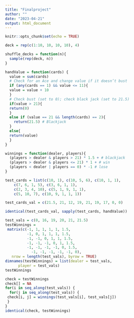 ```yaml
---
title: "Finalproject"
author: ""
date: "2023-04-21"
output: html_document
---
```


```r
knitr::opts_chunk$set(echo = TRUE)
```



```r
deck = rep(c(1:10, 10, 10, 10), 4)

shuffle_decks = function(n){ 
  sample(rep(deck, n))
}

```

```r
handValue = function(cards) {
  value = sum(cards)
  # Check for an Ace and change value if it doesn’t bust
  if (any(cards == 1) && value <= 11){
  value = value + 10
  }
  # Check bust (set to 0); check black jack (set to 21.5)
  if(value > 21){
  return(0)
  }
  else if (value == 21 && length(cards) == 2){
    return(21.5) # Blackjack
  }
  else{
  return(value)
  }
}
```

```r
winnings = function(dealer, players){
  (players > dealer & players > 21) * 1.5 + # blackjack
  (players > dealer & players <= 21) * 1 + # win
  (players < dealer | players == 0) * -1 # lose
}
```

```r
test_cards = list(c(10, 1), c(10, 5, 6), c(10, 1, 1),
    c(7, 6, 1, 5), c(3, 6, 1, 1),
    c(2, 3, 4, 10), c(5, 1, 9, 1, 1),
    c(5, 10, 7), c(10, 9, 1, 1, 1))

test_cards_val = c(21.5, 21, 12, 19, 21, 19, 17, 0, 0)

identical(test_cards_val, sapply(test_cards, handValue))

test_vals = c(0, 16, 19, 20, 21, 21.5)
testWinnings =
 matrix(c(-1, 1, 1, 1, 1, 1.5,
          -1, 0, 1, 1, 1, 1.5,
          -1, -1, 0, 1, 1, 1.5,
          -1, -1, -1, 0, 1, 1.5,
          -1, -1, -1, -1, 0, 1.5,
            -1, -1, -1, -1, -1, 0),
   nrow = length(test_vals), byrow = TRUE)
dimnames(testWinnings) = list(dealer = test_vals,
      player = test_vals)
testWinnings

check = testWinnings
check[] = NA
for(i in seq_along(test_vals)) {
  for(j in seq_along(test_vals)) {
 check[i, j] = winnings(test_vals[i], test_vals[j])
 }
}
identical(check, testWinnings)






```


